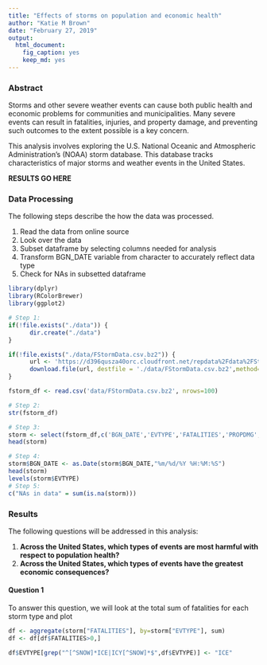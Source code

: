 ```yaml
---
title: "Effects of storms on population and economic health"
author: "Katie M Brown"
date: "February 27, 2019"
output: 
  html_document: 
    fig_caption: yes
    keep_md: yes
---
```

### Abstract
Storms and other severe weather events can cause both public health and economic problems for communities and municipalities. Many severe events can result in fatalities, injuries, and property damage, and preventing such outcomes to the extent possible is a key concern.

This analysis involves exploring the U.S. National Oceanic and Atmospheric Administration's (NOAA) storm database. This database tracks characteristics of major storms and weather events in the United States.

**RESULTS GO HERE**

### Data Processing
The following steps describe the how the data was processed.

1. Read the data from online source
2. Look over the data
3. Subset dataframe by selecting columns needed for analysis
4. Transform BGN_DATE variable from character to accurately reflect data type
5. Check for NAs in subsetted dataframe

```r
library(dplyr)
library(RColorBrewer)
library(ggplot2)

# Step 1:
if(!file.exists("./data")) {
      dir.create("./data")
}

if(!file.exists("./data/FStormData.csv.bz2")) {
      url <- 'https://d396qusza40orc.cloudfront.net/repdata%2Fdata%2FStormData.csv.bz2'
      download.file(url, destfile = './data/FStormData.csv.bz2',method='curl' )
}

fstorm_df <- read.csv('data/FStormData.csv.bz2', nrows=100)

# Step 2:
str(fstorm_df)

# Step 3: 
storm <- select(fstorm_df,c('BGN_DATE','EVTYPE','FATALITIES','PROPDMG','CROPDMG'))
head(storm)

# Step 4:
storm$BGN_DATE <- as.Date(storm$BGN_DATE,"%m/%d/%Y %H:%M:%S")
head(storm)
levels(storm$EVTYPE)
# Step 5:
c("NAs in data" = sum(is.na(storm)))

```

### Results
The following questions will be addressed in this analysis:

1. **Across the United States, which types of events are most harmful with respect to population health?** 
2. **Across the United States, which types of events have the greatest economic consequences? **


#### Question 1
To answer this question, we will look at the total sum of fatalities for each storm type and plot 

```r
df <- aggregate(storm["FATALITIES"], by=storm["EVTYPE"], sum)
df <- df[df$FATALITIES>0,]

df$EVTYPE[grep("^[^SNOW]*ICE|ICY[^SNOW]*$",df$EVTYPE)] <- "ICE"
```
